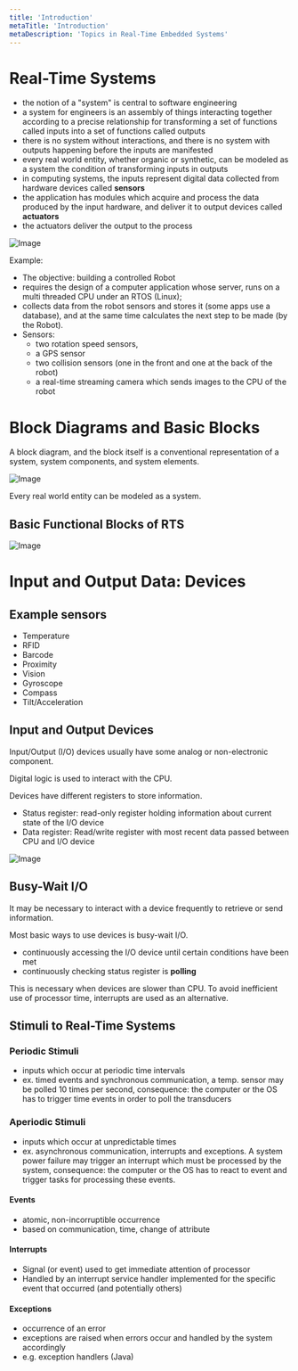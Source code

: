 ```yaml
---
title: 'Introduction'
metaTitle: 'Introduction'
metaDescription: 'Topics in Real-Time Embedded Systems'
---
```


# Real-Time Systems

- the notion of a "system" is central to software engineering
- a system for engineers is an assembly of things interacting together according to a precise relationship for transforming a set of functions called inputs into a set of functions called outputs
- there is no system without interactions, and there is no system with outputs happening before the inputs are manifested
- every real world entity, whether organic or synthetic, can be modeled as a system the condition of transforming inputs in outputs
- in computing systems, the inputs represent digital data collected from hardware devices called **sensors**
- the application has modules which acquire and process the data produced by the input hardware, and deliver it to output devices called **actuators**
- the actuators deliver the output to the process

![Image](https://www.researchgate.net/profile/Mario-Zenha-Rela/publication/221246624/figure/fig2/AS:667611582971911@1536182413254/Block-diagram-of-a-periodic-real-time-control-system.png)

Example:

- The objective: building a controlled Robot
- requires the design of a computer application whose server,
  runs on a multi threaded CPU under an RTOS (Linux);
- collects data from the robot sensors and stores it (some apps
  use a database), and at the same time calculates the next
  step to be made (by the Robot).
- Sensors:
  - two rotation speed sensors,
  - a GPS sensor
  - two collision sensors (one in the front and one at the back of
    the robot)
  - a real-time streaming camera which sends images to the CPU
    of the robot

# Block Diagrams and Basic Blocks

A block diagram, and the block itself is a conventional representation of a system, system components, and system elements.

![Image](https://1.bp.blogspot.com/_U3umjVzCXTA/TJ2qDnhANMI/AAAAAAAAAPk/AHIC2YGuO1U/w1200-h630-p-k-no-nu/I-O-block+diagram.gif)

Every real world entity can be modeled as a system.

## Basic Functional Blocks of RTS

![Image](https://media.geeksforgeeks.org/wp-content/uploads/20200430120324/Untitled-Diagram-717.png)

# Input and Output Data: Devices

## Example sensors

- Temperature
- RFID
- Barcode
- Proximity
- Vision
- Gyroscope
- Compass
- Tilt/Acceleration

## Input and Output Devices

Input/Output (I/O) devices usually have some analog or non-electronic component.

Digital logic is used to interact with the CPU.

Devices have different registers to store information.

- Status register: read-only register holding information about current state of the I/O device
- Data register: Read/write register with most recent data passed between CPU and I/O device

![Image](https://image.slidesharecdn.com/accessingio-130308111901-phpapp01/95/accessing-io-devices-5-638.jpg?cb=1362741728)

## Busy-Wait I/O

It may be necessary to interact with a device frequently to retrieve or send information.

Most basic ways to use devices is busy-wait I/O.

- continuously accessing the I/O device until certain conditions have been met
- continuously checking status register is **polling**

This is necessary when devices are slower than CPU. To avoid inefficient use of processor time, interrupts are used as an alternative.

## Stimuli to Real-Time Systems

### Periodic Stimuli

- inputs which occur at periodic time intervals
- ex. timed events and synchronous communication, a temp. sensor may be polled 10 times per second, consequence: the computer or the OS has to trigger time events in order to poll the transducers

### Aperiodic Stimuli

- inputs which occur at unpredictable times
- ex. asynchronous communication, interrupts and exceptions. A system power failure may trigger an interrupt which must be processed by the system, consequence: the computer or the OS has to react to event and trigger tasks for processing these events.

#### Events

- atomic, non-incorruptible occurrence
- based on communication, time, change of attribute

#### Interrupts

- Signal (or event) used to get immediate attention of processor
- Handled by an interrupt service handler implemented for the specific event that occurred (and potentially others)

#### Exceptions

- occurrence of an error
- exceptions are raised when errors occur and handled by the system accordingly
- e.g. exception handlers (Java)
